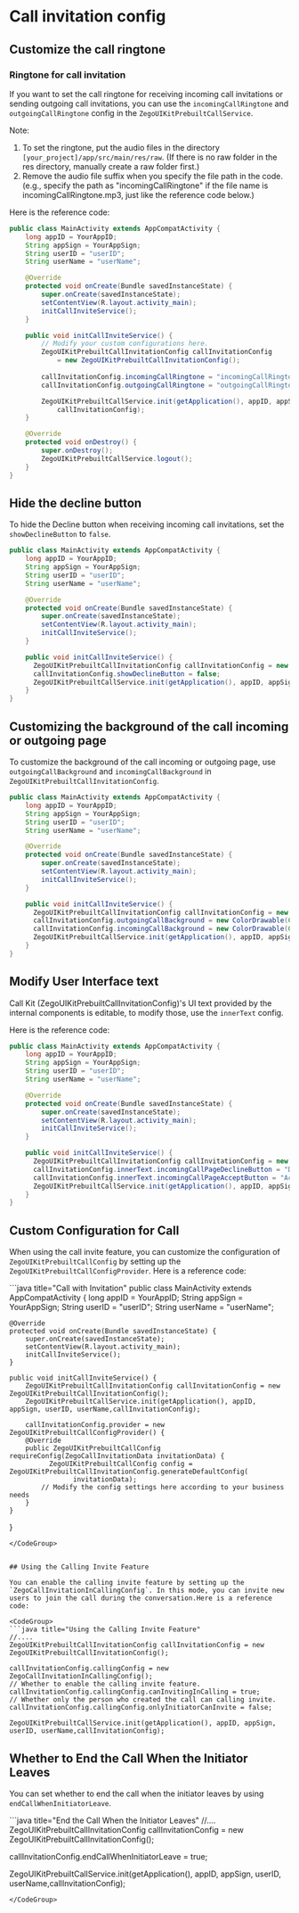 # Call invitation config

## Customize the call ringtone

### Ringtone for call invitation

If you want to set the call ringtone for receiving incoming call invitations or sending outgoing call invitations, you can use the `incomingCallRingtone` and `outgoingCallRingtone` config in the `ZegoUIKitPrebuiltCallService`.

Note:
1. To set the ringtone, put the audio files in the directory `[your_project]/app/src/main/res/raw`. (If there is no raw folder in the res directory, manually create a raw folder first.)
2. Remove the audio file suffix when you specify the file path in the code. (e.g., specify the path as "incomingCallRingtone" if the file name is incomingCallRingtone.mp3, just like the reference code below.) 

Here is the reference code:

```java title="With call invitation"
public class MainActivity extends AppCompatActivity {
    long appID = YourAppID;
    String appSign = YourAppSign;
    String userID = "userID";
    String userName = "userName";

    @Override
    protected void onCreate(Bundle savedInstanceState) {
        super.onCreate(savedInstanceState);
        setContentView(R.layout.activity_main);
        initCallInviteService();
    }

    public void initCallInviteService() {
        // Modify your custom configurations here.
        ZegoUIKitPrebuiltCallInvitationConfig callInvitationConfig 
            = new ZegoUIKitPrebuiltCallInvitationConfig();
            
        callInvitationConfig.incomingCallRingtone = "incomingCallRingtone";
        callInvitationConfig.outgoingCallRingtone = "outgoingCallRingtone";

        ZegoUIKitPrebuiltCallService.init(getApplication(), appID, appSign, userID, userName,
            callInvitationConfig);
    }

    @Override
    protected void onDestroy() {
        super.onDestroy();
        ZegoUIKitPrebuiltCallService.logout();
    }
}
```

## Hide the decline button

To hide the Decline button when receiving incoming call invitations, set the `showDeclineButton` to `false`.

```java title="With call invitation"
public class MainActivity extends AppCompatActivity {
    long appID = YourAppID;
    String appSign = YourAppSign;
    String userID = "userID";
    String userName = "userName";

    @Override
    protected void onCreate(Bundle savedInstanceState) {
        super.onCreate(savedInstanceState);
        setContentView(R.layout.activity_main);
        initCallInviteService();
    }

    public void initCallInviteService() {
      ZegoUIKitPrebuiltCallInvitationConfig callInvitationConfig = new ZegoUIKitPrebuiltCallInvitationConfig();
      callInvitationConfig.showDeclineButton = false;
      ZegoUIKitPrebuiltCallService.init(getApplication(), appID, appSign, userID, userName,callInvitationConfig);
    }
}
```

## Customizing the background of the call incoming or outgoing page

To customize the background of the call incoming or outgoing page, use `outgoingCallBackground` and `incomingCallBackground` in `ZegoUIKitPrebuiltCallInvitationConfig`.


```java title="With call invitation"
public class MainActivity extends AppCompatActivity {
    long appID = YourAppID;
    String appSign = YourAppSign;
    String userID = "userID";
    String userName = "userName";

    @Override
    protected void onCreate(Bundle savedInstanceState) {
        super.onCreate(savedInstanceState);
        setContentView(R.layout.activity_main);
        initCallInviteService();
    }

    public void initCallInviteService() {
      ZegoUIKitPrebuiltCallInvitationConfig callInvitationConfig = new ZegoUIKitPrebuiltCallInvitationConfig();
      callInvitationConfig.outgoingCallBackground = new ColorDrawable(Color.BLUE);
      callInvitationConfig.incomingCallBackground = new ColorDrawable(Color.GREEN);
      ZegoUIKitPrebuiltCallService.init(getApplication(), appID, appSign, userID, userName,callInvitationConfig);
    }
}
```


## Modify User Interface text

Call Kit (ZegoUIKitPrebuiltCallInvitationConfig)'s UI text provided by the internal components is editable, to modify those, use the `innerText` config.

Here is the reference code:

```java title="With call invitation"
public class MainActivity extends AppCompatActivity {
    long appID = YourAppID;
    String appSign = YourAppSign;
    String userID = "userID";
    String userName = "userName";

    @Override
    protected void onCreate(Bundle savedInstanceState) {
        super.onCreate(savedInstanceState);
        setContentView(R.layout.activity_main);
        initCallInviteService();
    }

    public void initCallInviteService() {
      ZegoUIKitPrebuiltCallInvitationConfig callInvitationConfig = new ZegoUIKitPrebuiltCallInvitationConfig();
      callInvitationConfig.innerText.incomingCallPageDeclineButton = "Decline";
      callInvitationConfig.innerText.incomingCallPageAcceptButton = "Accept";
      ZegoUIKitPrebuiltCallService.init(getApplication(), appID, appSign, userID, userName,callInvitationConfig);
    }
}
```

## Custom Configuration for Call

When using the call invite feature, you can customize the configuration of `ZegoUIKitPrebuiltCallConfig` by setting up the `ZegoUIKitPrebuiltCallConfigProvider`. Here is a reference code:


<CodeGroup>
```java title="Call with Invitation"
public class MainActivity extends AppCompatActivity {
    long appID = YourAppID;
    String appSign = YourAppSign;
    String userID = "userID";
    String userName = "userName";

    @Override
    protected void onCreate(Bundle savedInstanceState) {
        super.onCreate(savedInstanceState);
        setContentView(R.layout.activity_main);
        initCallInviteService();
    }

    public void initCallInviteService() {
        ZegoUIKitPrebuiltCallInvitationConfig callInvitationConfig = new ZegoUIKitPrebuiltCallInvitationConfig();
        ZegoUIKitPrebuiltCallService.init(getApplication(), appID, appSign, userID, userName,callInvitationConfig);

        callInvitationConfig.provider = new ZegoUIKitPrebuiltCallConfigProvider() {
        @Override
        public ZegoUIKitPrebuiltCallConfig requireConfig(ZegoCallInvitationData invitationData) {
              ZegoUIKitPrebuiltCallConfig config = ZegoUIKitPrebuiltCallInvitationConfig.generateDefaultConfig(
                    invitationData);
            // Modify the config settings here according to your business needs
        }
    }
}
```
</CodeGroup>


## Using the Calling Invite Feature

You can enable the calling invite feature by setting up the `ZegoCallInvitationInCallingConfig`. In this mode, you can invite new users to join the call during the conversation.Here is a reference code:

<CodeGroup>
```java title="Using the Calling Invite Feature"
//....
ZegoUIKitPrebuiltCallInvitationConfig callInvitationConfig = new ZegoUIKitPrebuiltCallInvitationConfig();

callInvitationConfig.callingConfig = new ZegoCallInvitationInCallingConfig();
// Whether to enable the calling invite feature.
callInvitationConfig.callingConfig.canInvitingInCalling = true;
// Whether only the person who created the call can calling invite.
callInvitationConfig.callingConfig.onlyInitiatorCanInvite = false;

ZegoUIKitPrebuiltCallService.init(getApplication(), appID, appSign, userID, userName,callInvitationConfig);

```
</CodeGroup>

## Whether to End the Call When the Initiator Leaves

You can set whether to end the call when the initiator leaves by using `endCallWhenInitiatorLeave`.

<CodeGroup>
```java title="End the Call When the Initiator Leaves"
//....
ZegoUIKitPrebuiltCallInvitationConfig callInvitationConfig = new ZegoUIKitPrebuiltCallInvitationConfig();

callInvitationConfig.endCallWhenInitiatorLeave = true;

ZegoUIKitPrebuiltCallService.init(getApplication(), appID, appSign, userID, userName,callInvitationConfig);

```
</CodeGroup>
